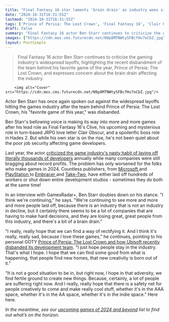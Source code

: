 ```yaml
---
title: "Final Fantasy 16 star laments 'brain drain' as industry woes sink team behind his GOTY Prince of Persia: The Lost Crown and many more: 'I just hope people stay in the industry'"
date: "2024-10-31T16:31:55Z"
lastmod: "2024-10-31T16:31:55Z"
tags: ['Prince of Persia: The Lost Crown', 'Final Fantasy 16', 'Clair Obscur', 'Hades 2', 'JRPG', 'Metroidvania', 'Ubisoft', 'Microsoft', 'PlayStation', 'Embracer', 'Take-Two', 'AAA', 'AA', 'Indie']
draft: false
summary: "Final Fantasy 16 actor Ben Starr continues to criticize the gaming industry's widespread layoffs, highlighting the recent disbandment of the team behind his favorite game of the year, Prince of Persia: The Lost Crown, and expresses concern about the brain drain affecting the industry."
images: ["https://cdn.mos.cms.futurecdn.net/N9p8MTNWtySFBcfHv7oCbZ.jpg"]
layout: PostSimple
---
```

> Final Fantasy 16 actor Ben Starr continues to criticize the gaming industry's widespread layoffs, highlighting the recent disbandment of the team behind his favorite game of the year, Prince of Persia: The Lost Crown, and expresses concern about the brain drain affecting the industry.


        <img alt="Cover" src="https://cdn.mos.cms.futurecdn.net/N9p8MTNWtySFBcfHv7oCbZ.jpg"/>
        
Actor Ben Starr has once again spoken out against the widespread layoffs hitting the games industry after the team behind Prince of Persia: The Lost Crown, his "favorite game of this year," was disbanded.

Ben Starr's bellowing voice is making its way into more and more games after his lead role as Final Fantasy 16's Clive, his upcoming and mysterious role in turn-based JRPG love letter Clair Obscur, and a spoilerific boss role in Hades 2. But while his own star is on the rise, he's not been quiet about the poor job security affecting game developers.

Last year, the actor [criticized the game industry's nasty habit of laying off literally thousands of developers](https://www.gamesradar.com/final-fantasy-16-actor-criticizes-job-security-in-the-games-industry-amid-thousands-of-lay-offs-honestly-are-we-going-to-get-serious/) annually while many companies were still bragging about record profits. The problem has only worsened for the folks who make games in 2024. Countless publishers, from [Microsoft ](https://www.gamesradar.com/phil-spencer-announces-microsoft-is-laying-off-nearly-2000-people-from-its-gaming-division/)and [PlayStation ](https://www.gamesradar.com/sony-lays-off-900-people-with-reductions-at-spider-man-the-last-of-us-and-horizon-studios/)to [Embracer ](https://www.gamesradar.com/games/after-at-least-1400-layoffs-7-studios-closed-and-29-games-canceled-embracer-ceo-admits-i-deserve-a-lot-of-criticism/)and [Take-Two](https://www.gamesradar.com/gta-6-publisher-take-two-is-laying-off-hundreds-of-developers-and-canceling-projects/), have either laid off hundreds of workers or shut down entire development studios - sometimes they do both at the same time!

In an interview with GamesRadar+, Ben Starr doubles down on his stance. "I think we're continuing," he says. "We're continuing to see more and more and more people laid off, because there is an industry that is not an industry in decline, but it certainly there seems to be a lot of companies that are having to make hard decisions, and they are losing great, great people from this industry, and there's a bit of a brain drain."

"I really, really hope that we can find a way of rectifying it. And I think it's really, really sad, because I love these games," he continues, pointing to his personal GOTY [Prince of Persia: The Lost Crown and how Ubisoft recently disbanded its development team](https://www.gamesradar.com/games/platformer/the-team-behind-the-excellent-prince-of-persia-metroidvania-has-reportedly-been-disbanded-because-ubisoft-wants-those-devs-on-games-with-better-sales-potential/). "I just hope people stay in the industry. That's what I hope. I hope that we can find some good from what is happening, that people find new homes, that new creativity is born out of it."

"It is not a good situation to be in, but right now, I hope in that adversity, we find fertile ground to create new things. Because, certainly, a lot of people are suffering right now. And I really, really hope that there is a safety net for people creatively to come and make really cool stuff, whether it's in the AAA space, whether it's in the AA space, whether it's in the indie space." Here here. 

*In the meantime, see our *[<em>upcoming games of 2024 and beyond</em>](https://www.gamesradar.com/video-game-release-dates/)* list to find out what’s on the horizon.* 
        